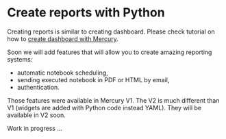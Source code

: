 # Create reports with Python

Creating reports is similar to creating dashboard. 
Please check tutorial on how to [create dashboard with Mercury](/tutorials/dashboard-python-jupyter-notebook/).

Soon we will add features that will allow you to create amazing reporting systems:
- automatic notebook scheduling,
- sending executed notebook in PDF or HTML by email,
- authentication.

Those features were available in Mercury V1. 
The V2 is much different than V1 (widgets are added with Python code instead YAML). 
They will be available in V2 soon.


<Callout type="warning">
  Work in progress ...
</Callout>